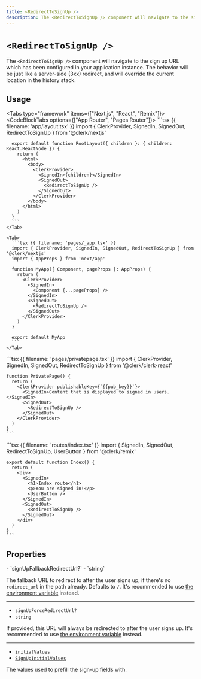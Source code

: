 ```yaml
---
title: <RedirectToSignUp />
description: The <RedirectToSignUp /> component will navigate to the sign up URL which has been configured in your application instance. The behavior will be just like a server-side (3xx) redirect, and will override the current location in the history stack.
---
```


# `<RedirectToSignUp />`

The `<RedirectToSignUp />` component will navigate to the sign up URL which has been configured in your application instance. The behavior will be just like a server-side (3xx) redirect, and will override the current location in the history stack.

## Usage

<Tabs type="framework" items={["Next.js", "React", "Remix"]}>
  <CodeBlockTabs options={["App Router", "Pages Router"]}>
    <Tab>
      ```tsx {{ filename: 'app/layout.tsx' }}
      import { ClerkProvider, SignedIn, SignedOut, RedirectToSignUp } from '@clerk/nextjs'

      export default function RootLayout({ children }: { children: React.ReactNode }) {
        return (
          <html>
            <body>
              <ClerkProvider>
                <SignedIn>{children}</SignedIn>
                <SignedOut>
                  <RedirectToSignUp />
                </SignedOut>
              </ClerkProvider>
            </body>
          </html>
        )
      }
      ```
    </Tab>

    <Tab>
      ```tsx {{ filename: 'pages/_app.tsx' }}
      import { ClerkProvider, SignedIn, SignedOut, RedirectToSignUp } from '@clerk/nextjs'
      import { AppProps } from 'next/app'

      function MyApp({ Component, pageProps }: AppProps) {
        return (
          <ClerkProvider>
            <SignedIn>
              <Component {...pageProps} />
            </SignedIn>
            <SignedOut>
              <RedirectToSignUp />
            </SignedOut>
          </ClerkProvider>
        )
      }

      export default MyApp
      ```
    </Tab>
  </CodeBlockTabs>

  <Tab>
    ```tsx {{ filename: 'pages/privatepage.tsx' }}
    import { ClerkProvider, SignedIn, SignedOut, RedirectToSignUp } from '@clerk/clerk-react'

    function PrivatePage() {
      return (
        <ClerkProvider publishableKey={`{{pub_key}}`}>
          <SignedIn>Content that is displayed to signed in users.</SignedIn>
          <SignedOut>
            <RedirectToSignUp />
          </SignedOut>
        </ClerkProvider>
      )
    }
    ```
  </Tab>

  <Tab>
    ```tsx {{ filename: 'routes/index.tsx' }}
    import { SignedIn, SignedOut, RedirectToSignUp, UserButton } from '@clerk/remix'

    export default function Index() {
      return (
        <div>
          <SignedIn>
            <h1>Index route</h1>
            <p>You are signed in!</p>
            <UserButton />
          </SignedIn>
          <SignedOut>
            <RedirectToSignUp />
          </SignedOut>
        </div>
      )
    }
    ```
  </Tab>
</Tabs>

## Properties

<Properties>
  - `signUpFallbackRedirectUrl?`
  - `string`

  The fallback URL to redirect to after the user signs up, if there's no `redirect_url` in the path already. Defaults to `/`. It's recommended to use [the environment variable](/docs/deployments/clerk-environment-variables#sign-in-and-sign-up-redirects) instead.

  ---

  - `signUpForceRedirectUrl?`
  - `string`

  If provided, this URL will always be redirected to after the user signs up. It's recommended to use [the environment variable](/docs/deployments/clerk-environment-variables#sign-in-and-sign-up-redirects) instead.

  ---

  - `initialValues`
  - [`SignUpInitialValues`](/docs/references/javascript/types/sign-up-initial-values)

  The values used to prefill the sign-up fields with.
</Properties>
